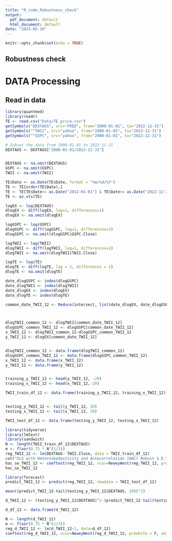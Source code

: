 ```yaml
---
title: "R_code_Robustness_check"
output:
  pdf_document: default
  html_document: default
date: "2023-05-10"
---
```

```r
knitr::opts_chunk$set(echo = TRUE)
```

## Robustness check

# DATA Processing

## Read in data

```r
library(quantmod)
library(readr)
TE <- read.csv("Data/TE_price.csv")
getSymbols("DEXTAUS", src="FRED", from="2000-01-01", to="2022-12-31")
getSymbols("^TWII", src="yahoo", from="2000-01-01", to="2022-12-31")
getSymbols("^GSPC", src="yahoo", from="2000-01-01", to="2022-12-31")

# Subset the data from 2000-01-01 to 2022-12-31
DEXTAUS <- DEXTAUS["2000-01-01/2022-12-31"]


DEXTAUS <- na.omit(DEXTAUS)
GSPC <- na.omit(GSPC)
TWII <- na.omit(TWII)

```

```r
TE$Date <- as.Date(TE$Date, format = "%m/%d/%Y")
TE <- TE[order(TE$Date),]
TE <- TE[TE$Date>= as.Date("2012-01-01") & TE$Date<= as.Date("2022-12-31"),]
TE <- as.xts(TE)
```

```r
logEX <- log(DEXTAUS)
dlogEX <- diff(logEX, lag=1, differences=1)
dlogEX <- na.omit(dlogEX)

logGSPC <- log(GSPC)
dlogGSPC <- diff(logGSPC, lag=1, differences=1)
dlogGSPC <- na.omit(dlogGSPC$GSPC.Close)

logTWII <- log(TWII)
dlogTWII <- diff(logTWII, lag=1, differences=1)
dlogTWII <- na.omit(dlogTWII$TWII.Close)

logTE <- log(TE)
dlogTE <- diff(logTE, lag = 1, differences = 1)
dlogTE <- na.omit(dlogTE)
```



```r
date_dlogGSPC <- index(dlogGSPC)
date_dlogTWII <- index(dlogTWII)
date_dlogEX <- index(dlogEX)
date_dlogTE <- index(dlogTE)

common_date_TWII_12 <- Reduce(intersect, list(date_dlogEX, date_dlogGSPC, date_dlogTWII, date_dlogTE)) |> as.Date()



dlogTWII_common_12 <- dlogTWII[common_date_TWII_12]
dlogGSPC_common_TWII_12 <- dlogGSPC[common_date_TWII_12]
x_TWII_12 <- dlogTWII_common_12-dlogGSPC_common_TWII_12
y_TWII_12 <- dlogEX[common_date_TWII_12]


dlogTWII_common_12 <- data.frame(dlogTWII_common_12)
dlogGSPC_common_TWII_12 <- data.frame(dlogGSPC_common_TWII_12)
x_TWII_12 <- data.frame(x_TWII_12)
y_TWII_12 <- data.frame(y_TWII_12)


training_y_TWII_12 <- head(y_TWII_12, -20)
training_x_TWII_12 <- head(x_TWII_12,-20)

TWII_train_df_12 <- data.frame(training_y_TWII_12, training_x_TWII_12)


testing_y_TWII_12 <- tail(y_TWII_12, 20)
testing_x_TWII_12 <- tail(x_TWII_12, 20)

TWII_test_df_12 <- data.frame(testing_y_TWII_12, testing_x_TWII_12)

```


```r
library(tidyverse)
library(lmtest)
library(sandwich)
N <- length(TWII_train_df_12$DEXTAUS)
m <- floor(0.75 * N^(1/3))
reg_TWII_12 <- lm(DEXTAUS~ TWII.Close, data = TWII_train_df_12)
cat("OLS with Heteroskedasticity and Autocorrelation (HAC) Robust S.E.\n")
hac_se_TWII_12 <- coeftest(reg_TWII_12, vcov=NeweyWest(reg_TWII_12, prewhite = F, adjust = T, lag=m-1))
hac_se_TWII_12
```

```r
library(forecast)
predict_TWII_12 <- predict(reg_TWII_12, newdata = TWII_test_df_12)

mean((predict_TWII_12-tail(testing_y_TWII_12$DEXTAUS, 20))^2)
```

```r
d_TWII_12 <- (testing_y_TWII_12$DEXTAUS)^2-(predict_TWII_12-tail(testing_y_TWII_12$DEXTAUS, 20))^2

d_df_12 <- data.frame(d_TWII_12)
```

```r
N <- length(d_TWII_12)
m <- floor(0.75 * N^(1/3))
reg_d_TWII_12 <- lm(d_TWII_12~1, data=d_df_12)
coeftest(reg_d_TWII_12, vcov=NeweyWest(reg_d_TWII_12, prewhite = F, adjust = T, lag = m-1))
```

